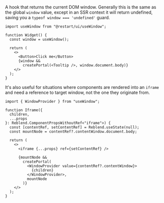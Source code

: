 A hook that returns the current DOM window. Generally this is the same as the global
`window` value, except in an SSR context it will return undefined, saving you a `typeof window === 'undefined'` guard.

```tsx
import useWindow from "@restart/ui/useWindow";

function Widget() {
  const window = useWindow();

  return (
    <>
      <Button>Click me</Button>
      {window &&
        createPortal(<Tooltip />, window.document.body)}
    </>
  );
}
```

It's also useful for situations where components are rendered into an `iframe` and need a reference
to target window, not the one they originate from.

```tsx
import { WindowProvider } from "useWindow";

function Iframe({
  children,
  ...props
}: Reblend.ComponentPropsWithoutRef<"iframe">) {
  const [contentRef, setContentRef] = Reblend.useState(null);
  const mountNode = contentRef?.contentWindow.document.body;

  return (
    <>
      <iframe {...props} ref={setContentRef} />

      {mountNode &&
        createPortal(
          <WindowProvider value={contentRef?.contentWindow}>
            {children}
          </WindowProvider>,
          mountNode
        )}
    </>
  );
}
```
